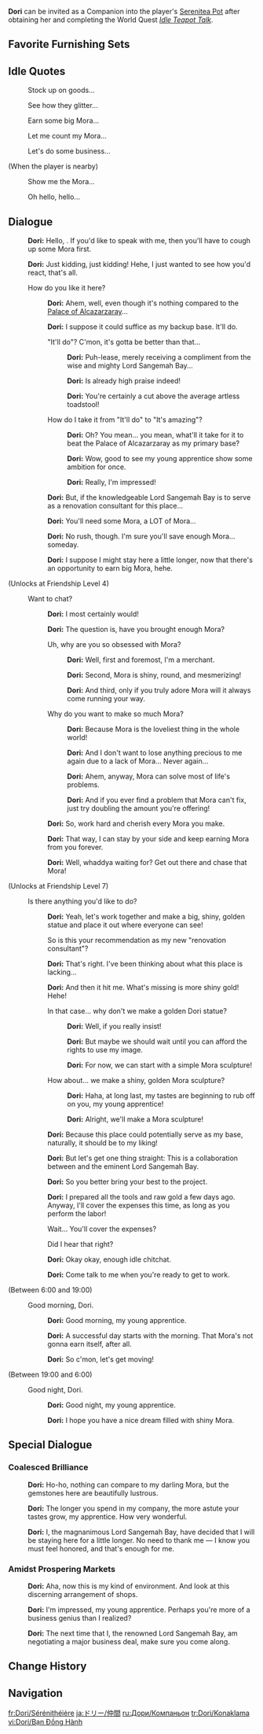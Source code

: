 {{CharacterTabs}}
{{Furnishing Infobox
|title          = Dori
|id             = 368154
|image          = Character Dori Thumb.png
|category       = Companion
|subcategory    = Companion
|quality        = 4
|adeptal_energy = 300
|load           = 1200
|description    = Character In-Residence
}}
'''Dori''' can be invited as a Companion into the player's [[Serenitea Pot]] after obtaining her and completing the World Quest ''[[Idle Teapot Talk]]''.

==Favorite Furnishing Sets==
{{HousingCompanion|favorite}}
{{Companion Favors Table}}

==Idle Quotes==
{{Dialogue Start}}
: {{DIcon|Idle}} Stock up on goods...
: {{DIcon|Idle}} See how they glitter...
: {{DIcon|Idle}} Earn some big Mora...
: {{DIcon|Idle}} Let me count my Mora...
: {{DIcon|Idle}} Let's do some business...

;(When the player is nearby)
: {{DIcon|Idle}} Show me the Mora...
: {{DIcon|Idle}} Oh hello, hello...
{{Dialogue End}}

==Dialogue==
{{Dialogue Start}}
:{{A|vo dori mimitomo hello 01.ogg}} '''Dori:''' Hello, {{Traveler}}. If you'd like to speak with me, then you'll have to cough up some Mora first.
:{{A|vo dori mimitomo hello 02.ogg}} '''Dori:''' Just kidding, just kidding! Hehe, I just wanted to see how you'd react, that's all.
:{{DIcon}} How do you like it here?
::{{A|vo dori mimitomo friendship1 01.ogg}} '''Dori:''' Ahem, well, even though it's nothing compared to the [[Palace of Alcazarzaray]]...
::{{A|vo dori mimitomo friendship1 02.ogg}} '''Dori:''' I suppose it could suffice as my backup base. It'll do.
::{{DIcon}} "It'll do"? C'mon, it's gotta be better than that...
:::{{A|vo dori mimitomo friendship1 03a 1.ogg}} '''Dori:''' Puh-lease, merely receiving a compliment from the wise and mighty Lord Sangemah Bay...
:::{{A|vo dori mimitomo friendship1 03a 2.ogg}} '''Dori:''' Is already high praise indeed!
:::{{A|vo dori mimitomo friendship1 03a 3.ogg}} '''Dori:''' You're certainly a cut above the average artless toadstool!
::{{DIcon}} How do I take it from "It'll do" to "It's amazing"?
:::{{A|vo dori mimitomo friendship1 03b 1.ogg}} '''Dori:''' Oh? You mean... you mean, what'll it take for it to beat the Palace of Alcazarzaray as my primary base?
:::{{A|vo dori mimitomo friendship1 03b 2.ogg}} '''Dori:''' Wow, good to see my young apprentice show some ambition for once.
:::{{A|vo dori mimitomo friendship1 03b 3.ogg}} '''Dori:''' Really, I'm impressed!
::{{A|vo dori mimitomo friendship1 04.ogg}} '''Dori:''' But, if the knowledgeable Lord Sangemah Bay is to serve as a renovation consultant for this place...
::{{A|vo dori mimitomo friendship1 05.ogg}} '''Dori:''' You'll need some Mora, a LOT of Mora...
::{{A|vo dori mimitomo friendship1 06.ogg}} '''Dori:''' No rush, though. I'm sure you'll save enough Mora... someday.
::{{A|vo dori mimitomo friendship1 07.ogg}} '''Dori:''' I suppose I might stay here a little longer, now that there's an opportunity to earn big Mora, hehe.
;(Unlocks at Friendship Level 4)
:{{DIcon}} Want to chat?
::{{A|vo dori mimitomo friendship2 01.ogg}} '''Dori:''' I most certainly would!
::{{A|vo dori mimitomo friendship2 02.ogg}} '''Dori:''' The question is, have you brought enough Mora?
::{{DIcon}} Uh, why are you so obsessed with Mora?
:::{{A|vo dori mimitomo friendship2 03a 1.ogg}} '''Dori:''' Well, first and foremost, I'm a merchant.
:::{{A|vo dori mimitomo friendship2 03a 2.ogg}} '''Dori:''' Second, Mora is shiny, round, and mesmerizing!
:::{{A|vo dori mimitomo friendship2 03a 3.ogg}} '''Dori:''' And third, only if you truly adore Mora will it always come running your way.
::{{DIcon}} Why do you want to make so much Mora?
:::{{A|vo dori mimitomo friendship2 03b 1.ogg}} '''Dori:''' Because Mora is the loveliest thing in the whole world!
:::{{A|vo dori mimitomo friendship2 03b 2.ogg}} '''Dori:''' And I don't want to lose anything precious to me again due to a lack of Mora... Never again...
:::{{A|vo dori mimitomo friendship2 03b 3.ogg}} '''Dori:''' Ahem, anyway, Mora can solve most of life's problems.
:::{{A|vo dori mimitomo friendship2 03b 4.ogg}} '''Dori:''' And if you ever find a problem that Mora can't fix, just try doubling the amount you're offering!
::{{A|vo dori mimitomo friendship2 04.ogg}} '''Dori:''' So, work hard and cherish every Mora you make.
::{{A|vo dori mimitomo friendship2 05.ogg}} '''Dori:''' That way, I can stay by your side and keep earning Mora from you forever.
::{{A|vo dori mimitomo friendship2 06.ogg}} '''Dori:''' Well, whaddya waiting for? Get out there and chase that Mora!
;(Unlocks at Friendship Level 7)
:{{DIcon}} Is there anything you'd like to do?
::{{A|vo dori mimitomo friendship3 01.ogg}} '''Dori:''' Yeah, let's work together and make a big, shiny, golden statue and place it out where everyone can see!
::{{DIcon}} So is this your recommendation as my new "renovation consultant"?
::{{A|vo dori mimitomo friendship3 02.ogg}} '''Dori:''' That's right. I've been thinking about what this place is lacking...
::{{A|vo dori mimitomo friendship3 03.ogg}} '''Dori:''' And then it hit me. What's missing is more shiny gold! Hehe!
::{{DIcon}} In that case... why don't we make a golden Dori statue?
:::{{A|vo dori mimitomo friendship3 04a 1.ogg}} '''Dori:''' Well, if you really insist!
:::{{A|vo dori mimitomo friendship3 04a 2.ogg}} '''Dori:''' But maybe we should wait until you can afford the rights to use my image.
:::{{A|vo dori mimitomo friendship3 04a 3.ogg}} '''Dori:''' For now, we can start with a simple Mora sculpture!
::{{DIcon}} How about... we make a shiny, golden Mora sculpture?
:::{{A|vo dori mimitomo friendship3 04b 1.ogg}} '''Dori:''' Haha, at long last, my tastes are beginning to rub off on you, my young apprentice!
:::{{A|vo dori mimitomo friendship3 04b 2.ogg}} '''Dori:''' Alright, we'll make a Mora sculpture!
::{{A|vo dori mimitomo friendship3 05.ogg}} '''Dori:''' Because this place could potentially serve as my base, naturally, it should be to my liking!
::{{A|vo dori mimitomo friendship3 06.ogg}} '''Dori:''' But let's get one thing straight: This is a collaboration between {{Traveler}} and the eminent Lord Sangemah Bay.
::{{A|vo dori mimitomo friendship3 07.ogg}} '''Dori:''' So you better bring your best to the project.
::{{A|vo dori mimitomo friendship3 08.ogg}} '''Dori:''' I prepared all the tools and raw gold a few days ago. Anyway, I'll cover the expenses this time, as long as you perform the labor!
::{{DIcon}} Wait... You'll cover the expenses?
::{{DIcon}} Did I hear that right?
::{{A|vo dori mimitomo friendship3 09.ogg}} '''Dori:''' Okay okay, enough idle chitchat.
::{{A|vo dori mimitomo friendship3 10.ogg}} '''Dori:''' Come talk to me when you're ready to get to work.
;<nowiki>(Between 6:00 and 19:00)</nowiki>
:{{DIcon}} Good morning, Dori.
::{{A|vo dori mimitomo morning 01.ogg}} '''Dori:''' Good morning, my young apprentice.
::{{A|vo dori mimitomo morning 02.ogg}} '''Dori:''' A successful day starts with the morning. That Mora's not gonna earn itself, after all.
::{{A|vo dori mimitomo morning 03.ogg}} '''Dori:''' So c'mon, let's get moving!
;<nowiki>(Between 19:00 and 6:00)</nowiki>
:{{DIcon}} Good night, Dori.
::{{A|vo dori mimitomo night 01.ogg}} '''Dori:''' Good night, my young apprentice.
::{{A|vo dori mimitomo night 02.ogg}} '''Dori:''' I hope you have a nice dream filled with shiny Mora.
{{Dialogue End}}

==Special Dialogue==
{{HousingCompanion|special}}

===Coalesced Brilliance===
{{Dialogue Start}}
:{{A|vo mimitomo xm dori jewelrystore 01.ogg}} '''Dori:''' Ho-ho, nothing can compare to my darling Mora, but the gemstones here are beautifully lustrous.
:{{A|vo mimitomo xm dori jewelrystore 02.ogg}} '''Dori:''' The longer you spend in my company, the more astute your tastes grow, my apprentice. How very wonderful.
:{{A|vo mimitomo xm dori jewelrystore 03.ogg}} '''Dori:''' I, the magnanimous Lord Sangemah Bay, have decided that I will be staying here for a little longer. No need to thank me &mdash; I know you must feel honored, and that's enough for me.
{{Dialogue End}}

===Amidst Prospering Markets===
{{Dialogue Start}}
:{{A|vo mimitomo xm dori grandbazaar 01.ogg}} '''Dori:''' Aha, now this is my kind of environment. And look at this discerning arrangement of shops.
:{{A|vo mimitomo xm dori grandbazaar 02.ogg}} '''Dori:''' I'm impressed, my young apprentice. Perhaps you're more of a business genius than I realized?
:{{A|vo mimitomo xm dori grandbazaar 03.ogg}} '''Dori:''' The next time that I, the renowned Lord Sangemah Bay, am negotiating a major business deal, make sure you come along.
{{Dialogue End}}

==Change History==
{{Change History|3.0}}

==Navigation==
{{Furnishing Navbox/Living|Companion}}

[[fr:Dori/Sérénithéière]]
[[ja:ドリー/仲間]]
[[ru:Дори/Компаньон]]
[[tr:Dori/Konaklama]]
[[vi:Dori/Bạn Đồng Hành]]